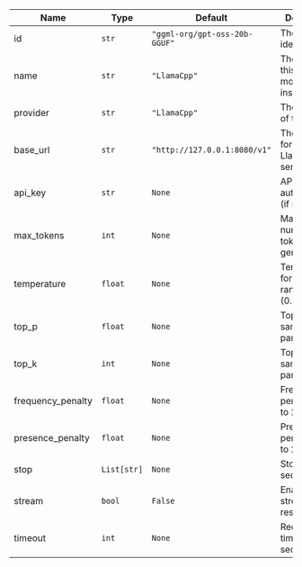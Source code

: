 | Name | Type | Default | Description |
|------|------|---------|-------------|
| id | `str` | `"ggml-org/gpt-oss-20b-GGUF"` | The model identifier |
| name | `str` | `"LlamaCpp"` | The name of this chat model instance |
| provider | `str` | `"LlamaCpp"` | The provider of the model |
| base_url | `str` | `"http://127.0.0.1:8080/v1"` | The base URL for the LlamaCpp server |
| api_key | `str` | `None` | API key for authentication (if required) |
| max_tokens | `int` | `None` | Maximum number of tokens to generate |
| temperature | `float` | `None` | Temperature for response randomness (0.0 to 2.0) |
| top_p | `float` | `None` | Top-p sampling parameter |
| top_k | `int` | `None` | Top-k sampling parameter |
| frequency_penalty | `float` | `None` | Frequency penalty (-2.0 to 2.0) |
| presence_penalty | `float` | `None` | Presence penalty (-2.0 to 2.0) |
| stop | `List[str]` | `None` | Stop sequences |
| stream | `bool` | `False` | Enable streaming responses |
| timeout | `int` | `None` | Request timeout in seconds |

